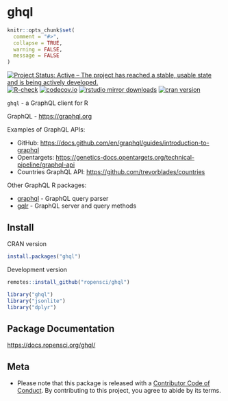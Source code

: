 ghql
====

```r
knitr::opts_chunk$set(
  comment = "#>",
  collapse = TRUE,
  warning = FALSE,
  message = FALSE
)
```

[![Project Status: Active – The project has reached a stable, usable state and is being actively developed.](https://www.repostatus.org/badges/latest/active.svg)](https://www.repostatus.org/#active)
[![R-check](https://github.com/ropensci/ghql/workflows/R-check/badge.svg)](https://github.com/ropensci/ghql/actions?query=workflow%3AR-check)
[![codecov.io](https://codecov.io/github/ropensci/ghql/coverage.svg?branch=master)](https://codecov.io/github/ropensci/ghql?branch=master)
[![rstudio mirror downloads](https://cranlogs.r-pkg.org/badges/ghql)](https://github.com/r-hub/cranlogs.app)
[![cran version](https://www.r-pkg.org/badges/version/ghql)](https://cran.r-project.org/package=ghql)

`ghql` - a GraphQL client for R

GraphQL - <https://graphql.org>

Examples of GraphQL APIs:

* GitHub: <https://docs.github.com/en/graphql/guides/introduction-to-graphql>
* Opentargets: <https://genetics-docs.opentargets.org/technical-pipeline/graphql-api>
* Countries GraphQL API: <https://github.com/trevorblades/countries>

Other GraphQL R packages:

* [graphql][] - GraphQL query parser
* [gqlr][] - GraphQL server and query methods

## Install

CRAN version

```r
install.packages("ghql")
```

Development version

```r
remotes::install_github("ropensci/ghql")
```

```r
library("ghql")
library("jsonlite")
library("dplyr")
```

## Package Documentation

<https://docs.ropensci.org/ghql/>

## Meta

* Please note that this package is released with a [Contributor Code of Conduct](https://ropensci.org/code-of-conduct/). By contributing to this project, you agree to abide by its terms.

[gqlr]: https://github.com/schloerke/gqlr
[graphql]: https://github.com/ropensci/graphql
[libgraphqlparser]: https://github.com/graphql/libgraphqlparser
